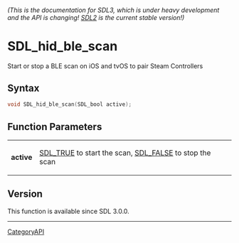====== (This is the documentation for SDL3, which is under heavy development and the API is changing! [https://wiki.libsdl.org/SDL2/ SDL2] is the current stable version!) ======
= SDL_hid_ble_scan =

Start or stop a BLE scan on iOS and tvOS to pair Steam Controllers 

== Syntax ==

<syntaxhighlight lang='c'>
void SDL_hid_ble_scan(SDL_bool active);
</syntaxhighlight>

== Function Parameters ==

{|
|'''active'''
|[[SDL_TRUE]] to start the scan, [[SDL_FALSE]] to stop the scan
|}

== Version ==

This function is available since SDL 3.0.0.

----
[[CategoryAPI]]


